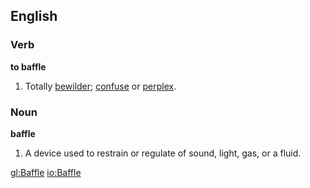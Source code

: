 ==English==

===Verb===
'''to baffle'''
# Totally [[bewilder]]; [[confuse]] or [[perplex]].

===Noun===
'''baffle'''
# A device used to restrain or regulate of sound, light, gas, or a fluid.

[[gl:Baffle]]
[[io:Baffle]]